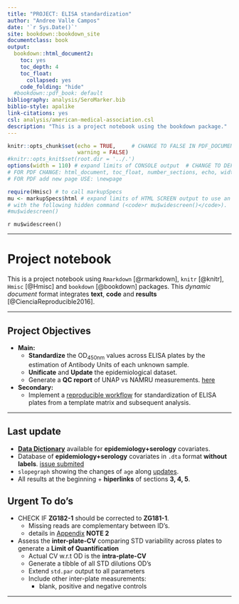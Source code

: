 ```yaml
---
title: "PROJECT: ELISA standardization"
author: "Andree Valle Campos"
date: '`r Sys.Date()`'
site: bookdown::bookdown_site
documentclass: book
output:
  bookdown::html_document2:
    toc: yes
    toc_depth: 4
    toc_float:
      collapsed: yes
    code_folding: "hide"
  #bookdown::pdf_book: default
bibliography: analysis/SeroMarker.bib
biblio-style: apalike
link-citations: yes
csl: analysis/american-medical-association.csl
description: "This is a project notebook using the bookdown package."
---
```


```r
knitr::opts_chunk$set(echo = TRUE,     # CHANGE TO FALSE IN PDF_DOCUMENTS
                      warning = FALSE) 
#knitr::opts_knit$set(root.dir = '../.')
options(width = 110) # expand limits of CONSOLE output  # CHANGE TO DEFAULT in PDF
# FOR PDF CHANGE: html_document, toc_float, number_sections, echo, width
# FOR PDF add new page USE: \newpage
```

```r
require(Hmisc) # to call markupSpecs
mu <- markupSpecs$html # expand limits of HTML SCREEN output to use an entire wide screen
# with the following hidden command (<code>r mu$widescreen()</code>).
#mu$widescreen()
```
`r mu$widescreen()`

***

# Project notebook {-}

This is a project notebook using `Rmarkdown` [@rmarkdown], `knitr` [@knitr], 
`Hmisc` [@Hmisc] and `bookdown` [@bookdown] packages. 
This *dynamic document* format integrates **text**, **code** and **results** 
[@CienciaReproducible2016].

***

## Project Objectives {-}

* __Main:__ 
    - __Standardize__ the OD~450nm~ values across ELISA plates 
    by the estimation of Antibody Units of each unknown sample.
    - __Unificate__ and __Update__ the epidemiological dataset.
    - Generate a __QC report__ of UNAP vs NAMRU measurements. [here](#qc-report)

* __Secondary:__
    - Implement a [reproducible workflow](https://www.ncbi.nlm.nih.gov/pubmed/26776185) 
    for standardization of ELISA plates from a template matrix and subsequent analysis.

***

## Last update {-}

- **[Data Dictionary](#data-dictionary)** available for __epidemiology+serology__ covariates.
- Database of __epidemiology+serology__ covariates in `.dta` format __without labels__. [issue submited](#write-dta)
- `slopegraph` showing the changes of `age` along [updates](#slope). 
- All results at the beginning + __hiperlinks__ of sections __3, 4, 5__.

## Urgent To do's {-}

- CHECK IF **ZG182-1** should be corrected to **ZG181-1**.
    + Missing reads are complementary between ID's.
    + details in [Appendix](#appendix-residual-na) **NOTE 2**
    
- Assess the **inter-plate-CV** comparing STD variability across plates to generate a 
**Limit of Quantification**
    + Actual CV w.r.t OD is the **intra-plate-CV**
    + Generate a tibble of all STD dilutions OD's
    + Extend `std.par` output to all parameters
    + Include other inter-plate measurements:
        + blank, positive and negative controls

***
